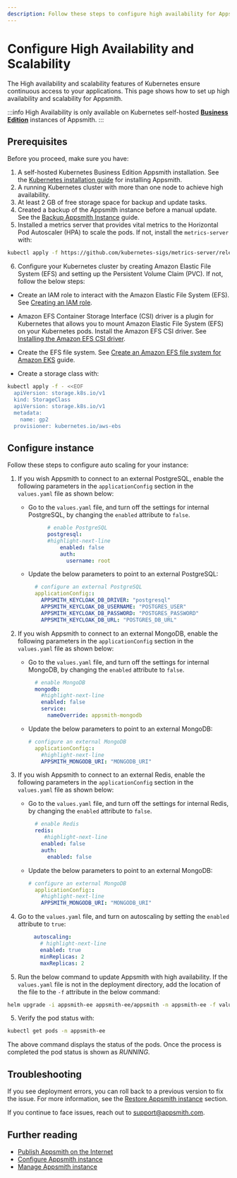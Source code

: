 ```yaml
---
description: Follow these steps to configure high availability for Appsmith on Kubernetes.
---
```


# Configure High Availability and Scalability
The High availability and scalability features of Kubernetes ensure continuous access to your applications. This page shows how to set up high availability and scalability for Appsmith.

:::info
High Availability is only available on Kubernetes self-hosted [**Business Edition**](https://www.appsmith.com/pricing) instances of Appsmith.
:::

## Prerequisites
Before you proceed, make sure you have:

1. A self-hosted Kubernetes Business Edition Appsmith installation. See the [Kubernetes installation guide](/getting-started/setup/installation-guides/kubernetes) for installing Appsmith.
2. A running Kubernetes cluster with more than one node to achieve high availability. 
3. At least 2 GB of free storage space for backup and update tasks.
4. Created a backup of the Appsmith instance before a manual update. See the [Backup Appsmith Instance](/getting-started/setup/instance-management/appsmithctl?current-command-type=kubernetes-commands#backup-instance) guide.
5. Installed a metrics server that provides vital metrics to the Horizontal Pod Autoscaler (HPA) to scale the pods. If not, install the `metrics-server` with:

  ```bash
  kubectl apply -f https://github.com/kubernetes-sigs/metrics-server/releases/latest/download/components.yaml
  ```

6. Configure your Kubernetes cluster by creating Amazon Elastic File System (EFS) and setting up the Persistent Volume Claim (PVC). If not, follow the below steps:

<Tabs groupId="configurations" queryString="current-configuration">
  <TabItem label="AWS EKS" value="AWSEKS">

  
  * Create an IAM role to interact with the Amazon Elastic File System (EFS). See [Creating an IAM role](https://docs.aws.amazon.com/eks/latest/userguide/efs-csi.html#efs-create-iam-resources).
        
  * Amazon EFS Container Storage Interface (CSI) driver is a plugin for Kubernetes that allows you to mount Amazon Elastic File System (EFS) on your Kubernetes pods. Install the Amazon EFS CSI driver. See [Installing the Amazon EFS CSI driver](https://docs.aws.amazon.com/eks/latest/userguide/efs-csi.html#efs-install-driver). 

  * Create the EFS file system. See [Create an Amazon EFS file system for Amazon EKS](https://github.com/kubernetes-sigs/aws-efs-csi-driver/blob/master/docs/efs-create-filesystem.md) guide.

  * Create a storage class with:

  ```bash
  kubectl apply -f - <<EOF
    apiVersion: storage.k8s.io/v1
    kind: StorageClass
    apiVersion: storage.k8s.io/v1
    metadata:
      name: gp2
    provisioner: kubernetes.io/aws-ebs
  ```

</TabItem>
</Tabs>

## Configure instance
Follow these steps to configure auto scaling for your instance:

1. If you wish Appsmith to connect to an external PostgreSQL, enable the following parameters in the `applicationConfig` section in the `values.yaml` file as shown below:
    * Go to the `values.yaml` file, and turn off the settings for internal PostgreSQL, by changing the `enabled` attribute to `false`.
    
      ```yaml
            # enable PostgreSQL
            postgresql:
            #highlight-next-line
                enabled: false
                auth:
                  username: root
      ```

    * Update the below parameters to point to an external PostgreSQL:
    
      ```yaml
        # configure an external PostgreSQL
        applicationConfig::
          APPSMITH_KEYCLOAK_DB_DRIVER: "postgresql"
          APPSMITH_KEYCLOAK_DB_USERNAME: "POSTGRES_USER"
          APPSMITH_KEYCLOAK_DB_PASSWORD: "POSTGRES_PASSWORD"
          APPSMITH_KEYCLOAK_DB_URL: "POSTGRES_DB_URL"
      ```

2. If you wish Appsmith to connect to an external MongoDB, enable the following parameters in the `applicationConfig` section in the `values.yaml` file as shown below:
    * Go to the `values.yaml` file, and turn off the settings for internal MongoDB, by changing the `enabled` attribute to `false`.

      ```yaml
        # enable MongoDB
        mongodb:
          #highlight-next-line
          enabled: false
          service:
            nameOverride: appsmith-mongodb
      ```
    
    * Update the below parameters to point to an external MongoDB:

      ```yaml
      # configure an external MongoDB
        applicationConfig::
          #highlight-next-line
          APPSMITH_MONGODB_URI: "MONGODB_URI"
      ```
3. If you wish Appsmith to connect to an external Redis, enable the following parameters in the `applicationConfig` section in the `values.yaml` file as shown below:
    * Go to the `values.yaml` file, and turn off the settings for internal Redis, by changing the `enabled` attribute to `false`.

      ```yaml
        # enable Redis
        redis:
           #highlight-next-line
          enabled: false
          auth:
            enabled: false
      ```
    
    * Update the below parameters to point to an external MongoDB:

      ```yaml
      # configure an external MongoDB
        applicationConfig::
          #highlight-next-line
          APPSMITH_MONGODB_URI: "MONGODB_URI"
      ```

4. Go to the `values.yaml` file, and turn on autoscaling by setting the `enabled` attribute to `true`:

   ```yaml
        autoscaling:
          # highlight-next-line
          enabled: true
          minReplicas: 2
          maxReplicas: 2
   ```
4. Run the below command to update Appsmith with high availability. If the `values.yaml` file is not in the deployment directory, add the location of the file to the `-f` attribute in the below command:

```bash
helm upgrade -i appsmith-ee appsmith-ee/appsmith -n appsmith-ee -f values.yaml
```

5. Verify the pod status with:

```bash
kubectl get pods -n appsmith-ee
```
The above command displays the status of the pods. Once the process is completed the pod status is shown as _RUNNING_.

## Troubleshooting
If you see deployment errors, you can roll back to a previous version to fix the issue. For more information, see the [Restore Appsmith instance](/getting-started/setup/instance-management/appsmithctl?current-command-type=kubernetes-commands#restore-instance) section. 

If you continue to face issues, reach out to [support@appsmith.com](mailto:support@appsmith.com).

## Further reading
* [Publish Appsmith on the Internet](/getting-started/setup/installation-guides/kubernetes/publish-appsmith-online)
* [Configure Appsmith instance](/getting-started/setup/instance-configuration#configure-helm-installations)
* [Manage Appsmith instance](/getting-started/setup/instance-management/)